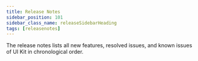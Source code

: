 ---
title: Release Notes
sidebar_position: 101
sidebar_class_name: releaseSidebarHeading
tags: [releasenotes]
---


The release notes lists all new features, resolved issues, and known issues of UI Kit in chronological order.

<ReleaseNotesGenerator noteKey="ui-kit" />
